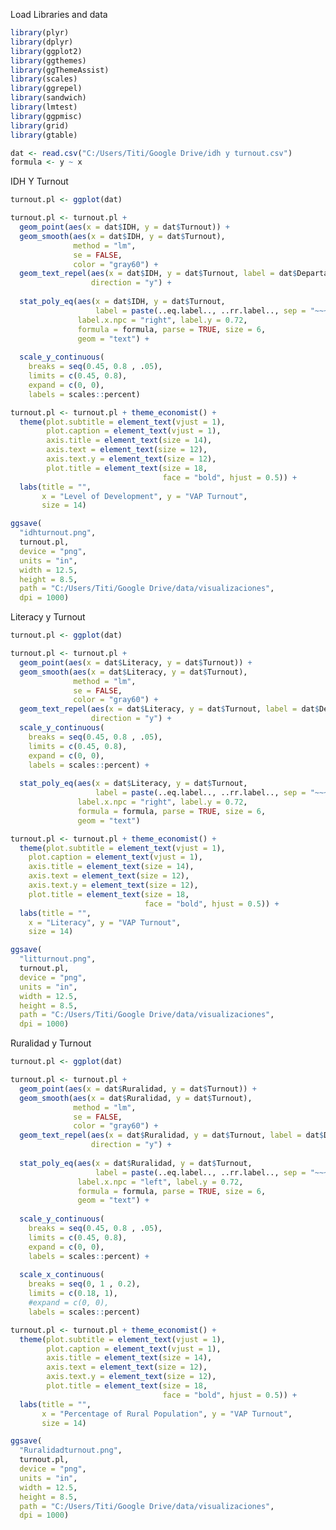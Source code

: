 Load Libraries and data

```r
library(plyr)
library(dplyr)
library(ggplot2)
library(ggthemes)
library(ggThemeAssist)
library(scales)
library(ggrepel)
library(sandwich)
library(lmtest)
library(ggpmisc)
library(grid)
library(gtable)

dat <- read.csv("C:/Users/Titi/Google Drive/idh y turnout.csv")
formula <- y ~ x

```

IDH Y Turnout

```r
turnout.pl <- ggplot(dat)

turnout.pl <- turnout.pl +  
  geom_point(aes(x = dat$IDH, y = dat$Turnout)) + 
  geom_smooth(aes(x = dat$IDH, y = dat$Turnout),
              method = "lm",
              se = FALSE,
              color = "gray60") +
  geom_text_repel(aes(x = dat$IDH, y = dat$Turnout, label = dat$Departamento),
                  direction = "y") +
  
  stat_poly_eq(aes(x = dat$IDH, y = dat$Turnout,
                   label = paste(..eq.label.., ..rr.label.., sep = "~~~")), 
               label.x.npc = "right", label.y = 0.72,
               formula = formula, parse = TRUE, size = 6,
               geom = "text") + 
  
  scale_y_continuous(
    breaks = seq(0.45, 0.8 , .05),
    limits = c(0.45, 0.8),
    expand = c(0, 0),
    labels = scales::percent)

turnout.pl <- turnout.pl + theme_economist() + 
  theme(plot.subtitle = element_text(vjust = 1), 
        plot.caption = element_text(vjust = 1), 
        axis.title = element_text(size = 14), 
        axis.text = element_text(size = 12), 
        axis.text.y = element_text(size = 12), 
        plot.title = element_text(size = 18, 
                                  face = "bold", hjust = 0.5)) +
  labs(title = "", 
       x = "Level of Development", y = "VAP Turnout", 
       size = 14)

ggsave(
  "idhturnout.png",
  turnout.pl,
  device = "png",
  units = "in",
  width = 12.5,
  height = 8.5,
  path = "C:/Users/Titi/Google Drive/data/visualizaciones",
  dpi = 1000)
```

Literacy y Turnout

```r
turnout.pl <- ggplot(dat)

turnout.pl <- turnout.pl +  
  geom_point(aes(x = dat$Literacy, y = dat$Turnout)) + 
  geom_smooth(aes(x = dat$Literacy, y = dat$Turnout),
              method = "lm",
              se = FALSE,
              color = "gray60") +
  geom_text_repel(aes(x = dat$Literacy, y = dat$Turnout, label = dat$Departamento),
                  direction = "y") +
  scale_y_continuous(
    breaks = seq(0.45, 0.8 , .05),
    limits = c(0.45, 0.8),
    expand = c(0, 0),
    labels = scales::percent) + 
  
  stat_poly_eq(aes(x = dat$Literacy, y = dat$Turnout,
                   label = paste(..eq.label.., ..rr.label.., sep = "~~~")), 
               label.x.npc = "right", label.y = 0.72,
               formula = formula, parse = TRUE, size = 6,
               geom = "text")

turnout.pl <- turnout.pl + theme_economist() + 
  theme(plot.subtitle = element_text(vjust = 1), 
    plot.caption = element_text(vjust = 1), 
    axis.title = element_text(size = 14), 
    axis.text = element_text(size = 12), 
    axis.text.y = element_text(size = 12), 
    plot.title = element_text(size = 18, 
                              face = "bold", hjust = 0.5)) +
  labs(title = "", 
    x = "Literacy", y = "VAP Turnout", 
    size = 14)

ggsave(
  "litturnout.png",
  turnout.pl,
  device = "png",
  units = "in",
  width = 12.5,
  height = 8.5,
  path = "C:/Users/Titi/Google Drive/data/visualizaciones",
  dpi = 1000)

```

Ruralidad y Turnout
```r
turnout.pl <- ggplot(dat)

turnout.pl <- turnout.pl +  
  geom_point(aes(x = dat$Ruralidad, y = dat$Turnout)) + 
  geom_smooth(aes(x = dat$Ruralidad, y = dat$Turnout),
              method = "lm",
              se = FALSE,
              color = "gray60") +
  geom_text_repel(aes(x = dat$Ruralidad, y = dat$Turnout, label = dat$Departamento),
                  direction = "y") +
  
  stat_poly_eq(aes(x = dat$Ruralidad, y = dat$Turnout,
                   label = paste(..eq.label.., ..rr.label.., sep = "~~~")), 
               label.x.npc = "left", label.y = 0.72,
               formula = formula, parse = TRUE, size = 6,
               geom = "text") + 
  
  scale_y_continuous(
    breaks = seq(0.45, 0.8 , .05),
    limits = c(0.45, 0.8),
    expand = c(0, 0),
    labels = scales::percent) + 
  
  scale_x_continuous(
    breaks = seq(0, 1 , 0.2),
    limits = c(0.18, 1),
    #expand = c(0, 0),
    labels = scales::percent)

turnout.pl <- turnout.pl + theme_economist() + 
  theme(plot.subtitle = element_text(vjust = 1), 
        plot.caption = element_text(vjust = 1), 
        axis.title = element_text(size = 14), 
        axis.text = element_text(size = 12), 
        axis.text.y = element_text(size = 12), 
        plot.title = element_text(size = 18, 
                                  face = "bold", hjust = 0.5)) +
  labs(title = "", 
       x = "Percentage of Rural Population", y = "VAP Turnout", 
       size = 14)

ggsave(
  "Ruralidadturnout.png",
  turnout.pl,
  device = "png",
  units = "in",
  width = 12.5,
  height = 8.5,
  path = "C:/Users/Titi/Google Drive/data/visualizaciones",
  dpi = 1000)

```

